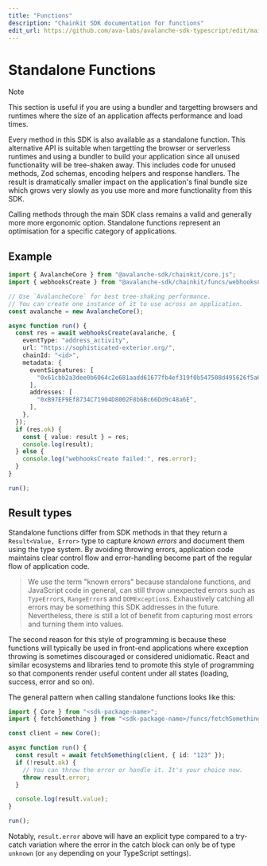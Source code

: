 ```yaml
---
title: "Functions"
description: "Chainkit SDK documentation for functions"
edit_url: https://github.com/ava-labs/avalanche-sdk-typescript/edit/main/chainkit/FUNCTIONS.md
---
```


# Standalone Functions

> [!NOTE]
> This section is useful if you are using a bundler and targetting browsers and
> runtimes where the size of an application affects performance and load times. 

Every method in this SDK is also available as a standalone function. This
alternative API is suitable when targetting the browser or serverless runtimes
and using a bundler to build your application since all unused functionality
will be tree-shaken away. This includes code for unused methods, Zod schemas,
encoding helpers and response handlers. The result is dramatically smaller
impact on the application's final bundle size which grows very slowly as you use
more and more functionality from this SDK.

Calling methods through the main SDK class remains a valid and generally more
more ergonomic option. Standalone functions represent an optimisation for a
specific category of applications.

## Example

```typescript
import { AvalancheCore } from "@avalanche-sdk/chainkit/core.js";
import { webhooksCreate } from "@avalanche-sdk/chainkit/funcs/webhooksCreate.js";

// Use `AvalancheCore` for best tree-shaking performance.
// You can create one instance of it to use across an application.
const avalanche = new AvalancheCore();

async function run() {
  const res = await webhooksCreate(avalanche, {
    eventType: "address_activity",
    url: "https://sophisticated-exterior.org/",
    chainId: "<id>",
    metadata: {
      eventSignatures: [
        "0x61cbb2a3dee0b6064c2e681aadd61677fb4ef319f0b547508d495626f5a62f64",
      ],
      addresses: [
        "0xB97EF9Ef8734C71904D8002F8b6Bc66Dd9c48a6E",
      ],
    },
  });
  if (res.ok) {
    const { value: result } = res;
    console.log(result);
  } else {
    console.log("webhooksCreate failed:", res.error);
  }
}

run();
```

## Result types

Standalone functions differ from SDK methods in that they return a
`Result<Value, Error>` type to capture _known errors_ and document them using
the type system. By avoiding throwing errors, application code maintains clear
control flow and error-handling become part of the regular flow of application
code.

> We use the term "known errors" because standalone functions, and JavaScript
> code in general, can still throw unexpected errors such as `TypeError`s,
> `RangeError`s and `DOMException`s. Exhaustively catching all errors may be
> something this SDK addresses in the future. Nevertheless, there is still a lot
> of benefit from capturing most errors and turning them into values.

The second reason for this style of programming is because these functions will
typically be used in front-end applications where exception throwing is
sometimes discouraged or considered unidiomatic. React and similar ecosystems
and libraries tend to promote this style of programming so that components
render useful content under all states (loading, success, error and so on).

The general pattern when calling standalone functions looks like this:

```typescript
import { Core } from "<sdk-package-name>";
import { fetchSomething } from "<sdk-package-name>/funcs/fetchSomething.js";

const client = new Core();

async function run() {
  const result = await fetchSomething(client, { id: "123" });
  if (!result.ok) {
    // You can throw the error or handle it. It's your choice now.
    throw result.error;
  }

  console.log(result.value);
}

run();
```

Notably, `result.error` above will have an explicit type compared to a try-catch
variation where the error in the catch block can only be of type `unknown` (or
`any` depending on your TypeScript settings).